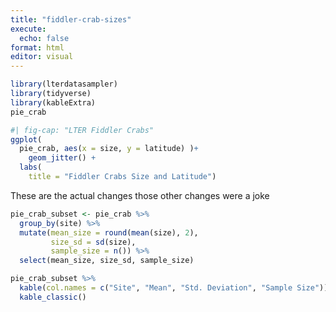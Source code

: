 ```yaml
---
title: "fiddler-crab-sizes"
execute: 
  echo: false
format: html
editor: visual
---
```


```r
library(lterdatasampler)
library(tidyverse)
library(kableExtra)
pie_crab
```

```r
#| fig-cap: "LTER Fiddler Crabs"
ggplot(
  pie_crab, aes(x = size, y = latitude) )+
    geom_jitter() +
  labs(
    title = "Fiddler Crabs Size and Latitude")

```

These are the actual changes those other changes were a joke

```r
pie_crab_subset <- pie_crab %>% 
  group_by(site) %>% 
  mutate(mean_size = round(mean(size), 2),
         size_sd = sd(size),
         sample_size = n()) %>% 
  select(mean_size, size_sd, sample_size)

pie_crab_subset %>%
  kable(col.names = c("Site", "Mean", "Std. Deviation", "Sample Size")) %>%
  kable_classic()
```

